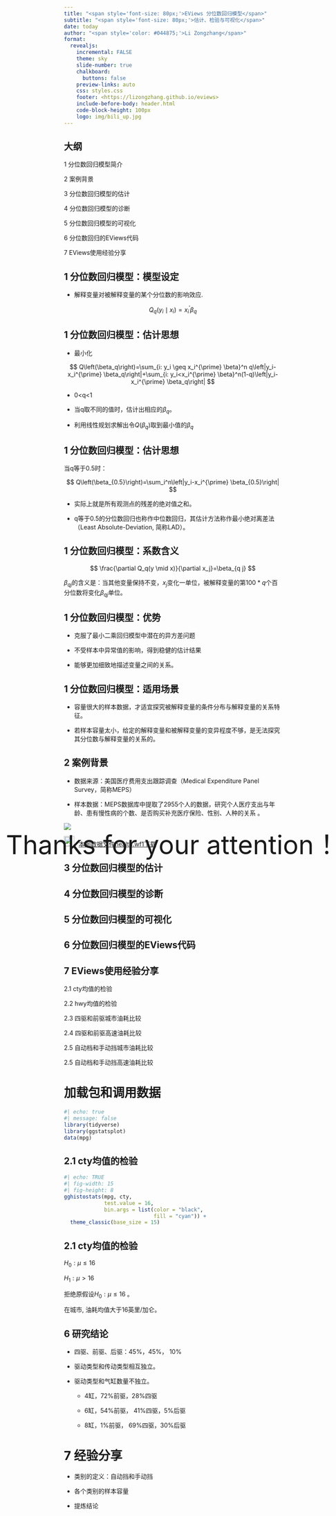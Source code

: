 ```yaml
---
title: "<span style='font-size: 80px;'>EViews 分位数回归模型</span>"
subtitle: "<span style='font-size: 80px;'>估计、检验与可视化</span>"
date: today
author: "<span style='color: #044875;'>Li Zongzhang</span>"
format: 
  revealjs:
    incremental: FALSE
    theme: sky
    slide-number: true
    chalkboard: 
      buttons: false
    preview-links: auto
    css: styles.css
    footer: <https://lizongzhang.github.io/eviews>
    include-before-body: header.html
    code-block-height: 100px
    logo: img/bili_up.jpg
---
```



## 大纲

1 分位数回归模型简介

2 案例背景

3 分位数回归模型的估计

4 分位数回归模型的诊断

5 分位数回归模型的可视化

6 分位数回归的EViews代码

7 EViews使用经验分享

## 1 分位数回归模型：模型设定

- 解释变量对被解释变量的某个分位数的影响效应.

$$
Q_q\left(y_i \mid x_i\right)=x_i^{\prime} \beta_q
$$

## 1 分位数回归模型：估计思想

- 最小化 

$$
Q\left(\beta_q\right)=\sum_{i: y_i \geq x_i^{\prime} \beta}^n q\left|y_i-x_i^{\prime} \beta_q\right|+\sum_{i: y_i<x_i^{\prime} \beta}^n(1-q)\left|y_i-x_i^{\prime} \beta_q\right|
$$ 

- 0\<q\<1

- 当q取不同的值时，估计出相应的$β_q$。

- 利用线性规划求解出令$Q\left(\beta_q\right)$取到最小值的$β_q$

## 1 分位数回归模型：估计思想

当q等于0.5时：

$$
Q\left(\beta_{0.5}\right)=\sum_i^n\left|y_i-x_i^{\prime} \beta_{0.5}\right|
$$

- 实际上就是所有观测点的残差的绝对值之和。

- q等于0.5的分位数回归也称作中位数回归，其估计方法称作最小绝对离差法（Least Absolute-Deviation, 简称LAD）。

## 1 分位数回归模型：系数含义

$$
\frac{\partial Q_q(y \mid x)}{\partial x_j}=\beta_{q j}
$$

$β_{qj}$的含义是：当其他变量保持不变，$x_j$变化一单位，被解释变量的第$100*q$个百分位数将变化$β_{qj}$单位。

## 1 分位数回归模型：优势

- 克服了最小二乘回归模型中潜在的异方差问题

- 不受样本中异常值的影响，得到稳健的估计结果

- 能够更加细致地描述变量之间的关系。

## 1 分位数回归模型：适用场景

- 容量很大的样本数据，才适宜探究被解释变量的条件分布与解释变量的关系特征。

- 若样本容量太小，给定的解释变量和被解释变量的变异程度不够，是无法探究其分位数与解释变量的关系的。




## 2 案例背景

- 数据来源：美国医疗费用支出跟踪调查（Medical Expenditure Panel Survey，简称MEPS）

- 样本数据：MEPS数据库中提取了2955个人的数据，研究个人医疗支出与年龄、患有慢性病的个数、是否购买补充医疗保险、性别、人种的关系 。

![](img/data.png)

<img src="img/download.png" alt="讲义" style="width: 24px; height: 24px;margin-right: 10px">[本例数据文件health.wf1下载](https://pan.baidu.com/s/1ypLO8PbEeolXNug7spmzhg?pwd=5678 )

## 3 分位数回归模型的估计


## 4 分位数回归模型的诊断

## 5 分位数回归模型的可视化

## 6 分位数回归模型的EViews代码

## 7 EViews使用经验分享

2.1 cty均值的检验

2.2 hwy均值的检验

2.3 四驱和前驱城市油耗比较

2.4 四驱和前驱高速油耗比较

2.5 自动档和手动挡城市油耗比较

2.5 自动档和手动挡高速油耗比较

# 加载包和调用数据

```r
#| echo: true
#| message: false
library(tidyverse)
library(ggstatsplot)
data(mpg)

```

## 2.1 cty均值的检验

```r
#| echo: TRUE
#| fig-width: 15
#| fig-height: 8
gghistostats(mpg, cty, 
             test.value = 16,
             bin.args = list(color = "black",
                             fill = "cyan")) +
  theme_classic(base_size = 15)
```

## 2.1 cty均值的检验

$H_0: \mu \leq 16$

$H_1: \mu > 16$

拒绝原假设$H_0: \mu \leq 16$ 。

在城市, 油耗均值大于16英里/加仑。



## 6 研究结论

-   四驱、前驱、后驱：45%，45%， 10%

-   驱动类型和传动类型相互独立。

-   驱动类型和气缸数量不独立。

    -   4缸，72%前驱，28%四驱

    -   6缸，54%前驱， 41%四驱，5%后驱

    -   8缸，1%前驱， 69%四驱，30%后驱

# 7 经验分享

-   类别的定义：自动挡和手动挡

-   各个类别的样本容量

-   提炼结论

## 

::: {style="text-align: center; position: absolute; top: 50%; left: 50%; transform: translate(-50%, -50%); font-size: 60px;white-space: nowrap;"}
Thanks for your attention！
:::
